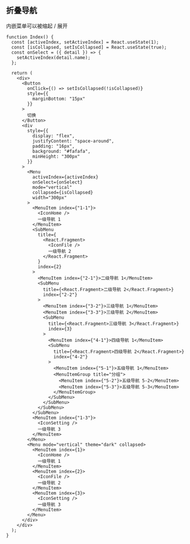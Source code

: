 ## 折叠导航

内嵌菜单可以被缩起 / 展开

```tsx live=true
function Index() {
  const [activeIndex, setActiveIndex] = React.useState(1);
  const [isCollapsed, setIsCollapsed] = React.useState(true);
  const onSelect = ({ detail }) => {
    setActiveIndex(detail.name);
  };

  return (
    <div>
      <Button
        onClick={() => setIsCollapsed(!isCollapsed)}
        style={{
          marginBottom: "15px"
        }}
      >
        切换
      </Button>
      <div
        style={{
          display: "flex",
          justifyContent: "space-around",
          padding: "16px",
          background: "#fafafa",
          minHeight: "300px"
        }}
      >
        <Menu
          activeIndex={activeIndex}
          onSelect={onSelect}
          mode="vertical"
          collapsed={isCollapsed}
          width="300px"
        >
          <MenuItem index={"1-1"}>
            <IconHome />
            一级导航 1
          </MenuItem>
          <SubMenu
            title={
              <React.Fragment>
                <IconFile />
                一级导航 2
              </React.Fragment>
            }
            index={2}
          >
            <MenuItem index={"2-1"}>二级导航 1</MenuItem>
            <SubMenu
              title={<React.Fragment>二级导航 2</React.Fragment>}
              index={"2-2"}
            >
              <MenuItem index={"3-2"}>三级导航 1</MenuItem>
              <MenuItem index={"3-3"}>三级导航 2</MenuItem>
              <SubMenu
                title={<React.Fragment>三级导航 3</React.Fragment>}
                index={3}
              >
                <MenuItem index={"4-1"}>四级导航 1</MenuItem>
                <SubMenu
                  title={<React.Fragment>四级导航 2</React.Fragment>}
                  index={"4-2"}
                >
                  <MenuItem index={"5-1"}>五级导航 1</MenuItem>
                  <MenuItemGroup title="分组">
                    <MenuItem index={"5-2"}>五级导航 5-2</MenuItem>
                    <MenuItem index={"5-3"}>五级导航 5-3</MenuItem>
                  </MenuItemGroup>
                </SubMenu>
              </SubMenu>
            </SubMenu>
          </SubMenu>
          <MenuItem index={"1-3"}>
            <IconSetting />
            一级导航 3
          </MenuItem>
        </Menu>
        <Menu mode="vertical" theme="dark" collapsed>
          <MenuItem index={1}>
            <IconHome />
            一级导航 1
          </MenuItem>
          <MenuItem index={2}>
            <IconFile />
            一级导航 2
          </MenuItem>
          <MenuItem index={3}>
            <IconSetting />
            一级导航 3
          </MenuItem>
        </Menu>
      </div>
    </div>
  );
}
```
